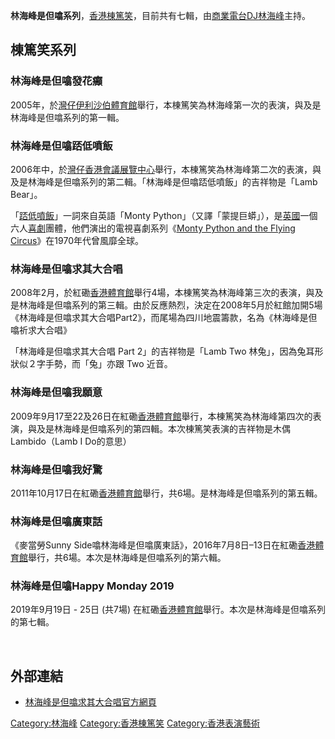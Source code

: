 '''林海峰是但噏系列'''，[[香港|香港]][[棟篤笑|棟篤笑]]，目前共有七輯，由[[商業電台|商業電台]][[DJ|DJ]][[林海峰_(香港)|林海峰]]主持。

==棟篤笑系列==
===林海峰是但噏發花癲===
{{main|林海峰是但噏發花癲}}
2005年，於[[灣仔|灣仔]][[伊利沙伯體育館|伊利沙伯體育館]]舉行，本棟篤笑為林海峰第一次的表演，與及是林海峰是但噏系列的第一輯。

===林海峰是但噏踎低噴飯===
2006年中，於[[灣仔|灣仔]][[香港會議展覽中心|香港會議展覽中心]]舉行，本棟篤笑為林海峰第二次的表演，與及是林海峰是但噏系列的第二輯。「林海峰是但噏踎低噴飯」的吉祥物是「Lamb Bear」。

「[[踎低噴飯|踎低噴飯]]」一詞來自英語「Monty Python」（又譯「蒙提巨蟒」），是[[英國|英國]]一個六人[[喜劇|喜劇]]團體，他們演出的電視喜劇系列《[[Monty_Python的飛行馬戲團|Monty Python and the Flying Circus]]》在1970年代曾風靡全球。

===林海峰是但噏求其大合唱===
2008年2月，於紅磡[[香港體育館|香港體育館]]舉行4場，本棟篤笑為林海峰第三次的表演，與及是林海峰是但噏系列的第三輯。由於反應熱烈，決定在2008年5月於紅館加開5場《林海峰是但噏求其大合唱Part2》，而尾場為四川地震籌款，名為《林海峰是但噏祈求大合唱》

「林海峰是但噏求其大合唱 Part 2」的吉祥物是「Lamb Two 林兔」，因為兔耳形狀似２字手勢，而「兔」亦跟 Two 近音。

===林海峰是但噏我願意===
2009年9月17至22及26日在紅磡[[香港體育館|香港體育館]]舉行，本棟篤笑為林海峰第四次的表演，與及是林海峰是但噏系列的第四輯。本次棟篤笑表演的吉祥物是木偶Lambido（Lamb I Do的意思）

===林海峰是但噏我好驚===
2011年10月17日在紅磡[[香港體育館|香港體育館]]舉行，共6場。是林海峰是但噏系列的第五輯。

=== 林海峰是但噏廣東話 ===
《麥當勞Sunny Side噏林海峰是但噏廣東話》，2016年7月8日–13日在紅磡[[香港體育館|香港體育館]]舉行，共6場。本次是林海峰是但噏系列的第六輯。

=== 林海峰是但噏Happy Monday 2019 ===
2019年9月19日 - 25日 (共7場) 在紅磡[[香港體育館|香港體育館]]舉行。本次是林海峰是但噏系列的第七輯。

<br />

==外部連結==
*[https://web.archive.org/web/20080222145015/http://www.my903.com/my903/janlambLalala/video.jsp 林海峰是但噏求其大合唱官方網頁]

[[Category:林海峰|Category:林海峰]]
[[Category:香港棟篤笑|Category:香港棟篤笑]]
[[Category:香港表演藝術|Category:香港表演藝術]]